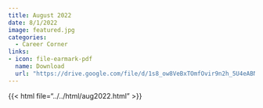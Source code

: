 ```yaml
---
title: August 2022
date: 8/1/2022
image: featured.jpg 
categories: 
  - Career Corner
links:
- icon: file-earmark-pdf
  name: Download
  url: "https://drive.google.com/file/d/1s8_ow8VeBxTOmfOvir9n2h_5U4eABNXf/view?usp=sharing"
---
```


{{< html file="../../html/aug2022.html" >}}
